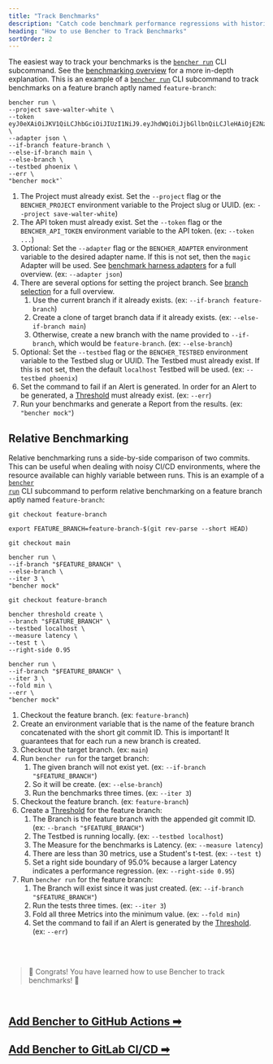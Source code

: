 ```yaml
---
title: "Track Benchmarks"
description: "Catch code benchmark performance regressions with historical continuous benchmarking or relative continuous benchmarking"
heading: "How to use Bencher to Track Benchmarks"
sortOrder: 2
---
```


The easiest way to track your benchmarks is the <code><a href="/docs/explanation/bencher-run">bencher run</a></code> CLI subcommand.
See the [benchmarking overview](/docs/explanation/benchmarking) for a more in-depth explanation.
This is an example of a <code><a href="/docs/explanation/bencher-run">bencher run</a></code> CLI subcommand to track benchmarks on a feature branch aptly named `feature-branch`:

```
bencher run \
--project save-walter-white \
--token eyJ0eXAiOiJKV1QiLCJhbGciOiJIUzI1NiJ9.eyJhdWQiOiJjbGllbnQiLCJleHAiOjE2NzQwNjA3NTAsImlhdCI6MTY3MTQ2ODc1MCwiaXNzIjoiYmVuY2hlci5kZXYiLCJzdWIiOiJzYXVsQGJldHRlcmNhbGxzYXVsLmNvbSIsIm9yZyI6bnVsbH0.CABcvWlPobAHs7wsdR6wX5p0R2jaCd7RmpsnMp5pwEc \
--adapter json \
--if-branch feature-branch \
--else-if-branch main \
--else-branch \
--testbed phoenix \
--err \
"bencher mock"`
```

1. The Project must already exist. Set the `--project` flag or the `BENCHER_PROJECT` environment variable to the Project slug or UUID. (ex: `--project save-walter-white`)
1. The API token must already exist. Set the `--token` flag or the `BENCHER_API_TOKEN` environment variable to the API token. (ex: `--token ...`)
1. Optional: Set the `--adapter` flag or the `BENCHER_ADAPTER` environment variable to the desired adapter name. If this is not set, then the `magic` Adapter will be used. See [benchmark harness adapters](/docs/explanation/adapters) for a full overview. (ex: `--adapter json`)
1. There are several options for setting the project branch. See [branch selection](/docs/explanation/branch-selection) for a full overview.
    1. Use the current branch if it already exists. (ex: `--if-branch feature-branch`)
    1. Create a clone of target branch data if it already exists. (ex: `--else-if-branch main`)
    1. Otherwise, create a new branch with the name provided to `--if-branch`, which would be `feature-branch`. (ex: `--else-branch`)
1. Optional: Set the `--testbed` flag or the `BENCHER_TESTBED` environment variable to the Testbed slug or UUID. The Testbed must already exist. If this is not set, then the default `localhost` Testbed will be used. (ex: `--testbed phoenix`)
1. Set the command to fail if an Alert is generated. In order for an Alert to be generated, a [Threshold](/docs/explanation/thresholds) must already exist. (ex: `--err`)
1. Run your benchmarks and generate a Report from the results. (ex: `"bencher mock"`)

## Relative Benchmarking

Relative benchmarking runs a side-by-side comparison of two commits.
This can be useful when dealing with noisy CI/CD environments,
where the resource available can highly variable between runs.
This is an example of a <code><a href="/docs/explanation/bencher-run">bencher run</a></code> CLI subcommand to perform relative benchmarking on a feature branch aptly named `feature-branch`:

```
git checkout feature-branch

export FEATURE_BRANCH=feature-branch-$(git rev-parse --short HEAD)

git checkout main

bencher run \
--if-branch "$FEATURE_BRANCH" \
--else-branch \
--iter 3 \
"bencher mock"

git checkout feature-branch

bencher threshold create \
--branch "$FEATURE_BRANCH" \
--testbed localhost \
--measure latency \
--test t \
--right-side 0.95

bencher run \
--if-branch "$FEATURE_BRANCH" \
--iter 3 \
--fold min \
--err \
"bencher mock"
```

1. Checkout the feature branch. (ex: `feature-branch`)
1. Create an environment variable that is the name of the feature branch concatenated with the short git commit ID. This is important! It guarantees that for each run a new branch is created.
1. Checkout the target branch. (ex: `main`)
1. Run `bencher run` for the target branch:
    1. The given branch will not exist yet. (ex: `--if-branch "$FEATURE_BRANCH"`)
    1. So it will be create. (ex: `--else-branch`)
    1. Run the benchmarks three times. (ex: `--iter 3`)
1. Checkout the feature branch. (ex: `feature-branch`)
1. Create a [Threshold](/docs/explanation/thresholds) for the feature branch:
    1. The Branch is the feature branch with the appended git commit ID. (ex: `--branch "$FEATURE_BRANCH"`)
    1. The Testbed is running locally. (ex: `--testbed localhost`)
    1. The Measure for the benchmarks is Latency. (ex: `--measure latency`)
    1. There are less than 30 metrics, use a Student's t-test. (ex: `--test t`)
    1. Set a right side boundary of 95.0% because a larger Latency indicates a performance regression. (ex: `--right-side 0.95`)
1. Run `bencher run` for the feature branch:
    1. The Branch will exist since it was just created. (ex: `--if-branch "$FEATURE_BRANCH"`)
    1. Run the tests three times. (ex: `--iter 3`)
    1. Fold all three Metrics into the minimum value. (ex: `--fold min`)
    1. Set the command to fail if an Alert is generated by the [Threshold](/docs/explanation/thresholds). (ex: `--err`)

<br/>
<br/>

> 🐰 Congrats! You have learned how to use Bencher to track benchmarks! 🎉

<br/>

<h2><a href="/docs/how-to/github-actions">Add Bencher to GitHub Actions ➡</a></h2>
<h2><a href="/docs/how-to/gitlab-ci-cd">Add Bencher to GitLab CI/CD ➡</a></h2>
